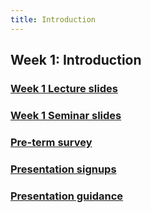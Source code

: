 ```yaml
---
title: Introduction
---
```



## Week 1: Introduction

### [Week 1 Lecture slides](https://github.com/GV330/website/blob/main/assets/lectures/GV330_Lecture1_Introduction_Handout.pdf)

### [Week 1 Seminar slides](https://github.com/GV330/website/blob/main/assets/seminars/GV330_Seminar1_Introduction_Handout.pdf)

### [Pre-term survey](https://forms.gle/FLDPQG82vtbQnbte8)

### [Presentation signups](https://docs.google.com/spreadsheets/d/1pulSlqC5Y8yq4lFyv9-6gb1G-9z-NCerIkSsXOemGlQ/edit?usp=sharing)

### [Presentation guidance](https://github.com/GV330/website/blob/main/assets/other/Presentation_Guidelines.pdf)